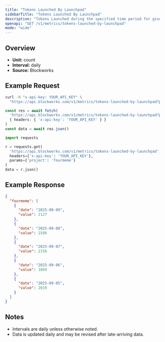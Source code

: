 ```yaml
---
title: "Tokens Launched By Launchpad"
sidebarTitle: "Tokens Launched By Launchpad"
description: "Tokens Launched during the specified time period for given launchpad."
openapi: "GET /v1/metrics/tokens-launched-by-launchpad"
mode: "wide"
---
```


## Overview

- **Unit:** count
- **Interval:** daily
- **Source:** Blockworks

## Example Request

<CodeGroup>

```bash cURL
curl -H "x-api-key: YOUR_API_KEY" \
  "https://api.blockworks.com/v1/metrics/tokens-launched-by-launchpad?project=fourmeme"
```

```typescript TypeScript
const res = await fetch(
  'https://api.blockworks.com/v1/metrics/tokens-launched-by-launchpad?project=fourmeme',
  { headers: { 'x-api-key': 'YOUR_API_KEY' } }
)
const data = await res.json()
```

```python Python
import requests

r = requests.get(
  'https://api.blockworks.com/v1/metrics/tokens-launched-by-launchpad',
  headers={'x-api-key': 'YOUR_API_KEY'},
  params={'project': 'fourmeme'}
)
data = r.json()
```

</CodeGroup>

## Example Response

```json
{
  "fourmeme": [
    {
      "date": "2025-09-09",
      "value": 2127
    },
    {
      "date": "2025-09-08",
      "value": 2586
    },
    {
      "date": "2025-09-07",
      "value": 2156
    },
    {
      "date": "2025-09-06",
      "value": 1869
    },
    {
      "date": "2025-09-05",
      "value": 2019
    }
  ]
}
```

## Notes
- Intervals are daily unless otherwise noted.
- Data is updated daily and may be revised after late-arriving data.